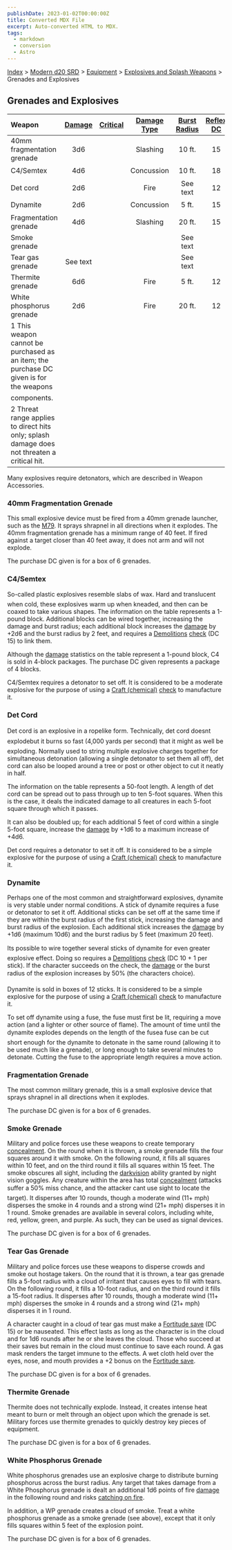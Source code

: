 ```yaml
---
publishDate: 2023-01-02T00:00:00Z
title: Converted MDX File
excerpt: Auto-converted HTML to MDX.
tags:
  - markdown
  - conversion
  - Astro
---
```






[Index](-index) > [Modern d20 SRD](modern-d20-srd-index) > [Equipment](modern-d20-srd-equipment-index) > [Explosives and Splash Weapons](modern-d20-srd-equipment-weapons-explosives-splash-general) > Grenades and Explosives




## Grenades and Explosives


| Weapon | [Damage](modern-d20-srd-equipment-weapons-explosives-splash-general) | [Critical](modern-d20-srd-equipment-weapons-explosives-splash-general) | [Damage Type](modern-d20-srd-equipment-weapons-explosives-splash-general) | [Burst Radius](modern-d20-srd-equipment-weapons-explosives-splash-general) | [Reflex DC](modern-d20-srd-equipment-weapons-explosives-splash-general) | [Range Increment](modern-d20-srd-equipment-weapons-explosives-splash-general) | [Size](modern-d20-srd-equipment-weapons-explosives-splash-general) | [Weight](modern-d20-srd-equipment-weapons-explosives-splash-general) | [Purchase DC](modern-d20-srd-equipment-weapons-explosives-splash-general) | [Restriction](modern-d20-srd-equipment-weapons-explosives-splash-general) |
| :-------- | :----------------------------------------------------------------------: | :------------------------------------------------------------------------: | :---------------------------------------------------------------------------: | :----------------------------------------------------------------------------: | :-------------------------------------------------------------------------: | :-------------------------------------------------------------------------------: | :--------------------------------------------------------------------: | :----------------------------------------------------------------------: | :---------------------------------------------------------------------------: | ---------------------------------------------------------------------------: |
| 40mm fragmentation grenade | 3d6 |  | Slashing | 10 ft. | 15 |  | Tiny | 1 lb. | 16 | Mil (+3) |
| C4/Semtex | 4d6 |  | Concussion | 10 ft. | 18 |  | Small | 1 lb. | 12 | Mil (+3) |
| Det cord | 2d6 |  | Fire | See text | 12 |  | Med | 2 lb. | 8 | Res (+2) |
| Dynamite | 2d6 |  | Concussion | 5 ft. | 15 | 10 ft. | Tiny | 1 lb. | 12 | Lic (+1) |
| Fragmentation grenade | 4d6 |  | Slashing | 20 ft. | 15 | 10 ft. | Tiny | 1 lb. | 15 | Mil (+3) |
| Smoke grenade |  |  |  | See text |  | 10 ft. | Small | 2 lb. | 10 |  |
| Tear gas grenade | See text |  |  | See text |  | 10 ft. | Small | 2 lb. | 12 | Res (+2) |
| Thermite grenade | 6d6 |  | Fire | 5 ft. | 12 | 10 ft. | Small | 2 lb. | 17 | Mil (+3) |
| White phosphorus grenade | 2d6 |  | Fire | 20 ft. | 12 | 10 ft. | Small | 2 lb. | 15 | Mil (+3) |
| 1 This weapon cannot be purchased as an item; the purchase DC given is for the weapons components.
2 Threat range applies to direct hits only; splash damage does not threaten a critical hit. |  |  |  |  |  |  |  |  |  |  |



Many explosives require detonators, which are described in Weapon Accessories.


### 40mm Fragmentation Grenade


This small explosive device must be fired from a 40mm grenade launcher, such as the [M79](modern-d20-srd-equipment-weapons-heavy). It sprays shrapnel in all directions when it explodes.
The 40mm fragmentation grenade has a minimum range of 40 feet. If fired against a target closer than 40 feet away, it does not arm and will not explode.



The purchase DC given is for a box of 6 grenades.


### C4/Semtex


So-called plastic explosives resemble slabs of wax. Hard and translucent when cold, these explosives warm up when kneaded, and then can be coaxed to take various shapes. The information on the table represents a 1-pound block. Additional blocks can be wired together, increasing the damage and burst radius; each additional block increases the [damage](modern-d20-srd-combat-damage) by +2d6 and the burst radius by 2 feet, and requires a [Demolitions](modern-d20-srd-skills-demolitions) [check](modern-d20-srd-skills-skill-basics-php#skill-check-index) (DC 15) to link them.



Although the [damage](modern-d20-srd-combat-damage) statistics on the table represent a 1-pound block, C4 is sold in 4-block packages. The purchase DC given represents a package of 4 blocks.



C4/Semtex requires a detonator to set off. It is considered to be a moderate explosive for the purpose of using a [Craft (chemical)](modern-d20-srd-skills-craft-chemical) [check](modern-d20-srd-skills-skill-basics-php#skill-check-index) to manufacture it.


### Det Cord


Det cord is an explosive in a ropelike form. Technically, det cord doesnt explodebut it burns so fast (4,000 yards per second) that it might as well be exploding. Normally used to string multiple explosive charges together for simultaneous detonation (allowing a single detonator to set them all off), det cord can also be looped around a tree or post or other object to cut it neatly in half.



The information on the table represents a 50-foot length. A length of det cord can be spread out to pass through up to ten 5-foot squares. When this is the case, it deals the indicated damage to all creatures in each 5-foot square through which it passes.



It can also be doubled up; for each additional 5 feet of cord within a single 5-foot square, increase the [damage](modern-d20-srd-combat-damage) by +1d6 to a maximum increase of +4d6.



Det cord requires a detonator to set it off. It is considered to be a simple explosive for the purpose of using a [Craft (chemical)](modern-d20-srd-skills-craft-chemical) [check](modern-d20-srd-skills-skill-basics-php#skill-check-index) to manufacture it.


### Dynamite


Perhaps one of the most common and straightforward explosives, dynamite is very stable under normal conditions. A stick of dynamite requires a fuse or detonator to set it off. Additional sticks can be set off at the same time if they are within the burst radius of the first stick, increasing the damage and burst radius of the explosion. Each additional stick increases the [damage](modern-d20-srd-combat-damage) by +1d6 (maximum 10d6) and the burst radius by 5 feet (maximum 20 feet).



Its possible to wire together several sticks of dynamite for even greater explosive effect. Doing so requires a [Demolitions](modern-d20-srd-skills-demolitions) [check](modern-d20-srd-skills-skill-basics-php#skill-check-index) (DC 10 + 1 per stick). If the character succeeds on the check, the [damage](modern-d20-srd-combat-damage) or the burst radius of the explosion increases by 50% (the characters choice).



Dynamite is sold in boxes of 12 sticks. It is considered to be a simple explosive for the purpose of using a [Craft (chemical)](modern-d20-srd-skills-craft-chemical) [check](modern-d20-srd-skills-skill-basics-php#skill-check-index) to manufacture it.



To set off dynamite using a fuse, the fuse must first be lit, requiring a move action (and a lighter or other source of flame). The amount of time until the dynamite explodes depends on the length of the fusea fuse can be cut short enough for the dynamite to detonate in the same round (allowing it to be used much like a grenade), or long enough to take several minutes to detonate. Cutting the fuse to the appropriate length requires a move action.


### Fragmentation Grenade


The most common military grenade, this is a small explosive device that sprays shrapnel in all directions when it explodes.



The purchase DC given is for a box of 6 grenades.


### Smoke Grenade


Military and police forces use these weapons to create temporary [concealment](modern-d20-srd-combat-concealment). On the round when it is thrown, a smoke grenade fills the four squares around it with smoke. On the following round, it fills all squares within 10 feet, and on the third round it fills all squares within 15 feet. The smoke obscures all sight, including the [darkvision](modern-d20-srd-special-abilities-darkvision) ability granted by night vision goggles. Any creature within the area has total [concealment](modern-d20-srd-combat-concealment) (attacks suffer a 50% miss chance, and the attacker cant use sight to locate the target). It disperses after 10 rounds, though a moderate wind (11+ mph) disperses the smoke in 4 rounds and a strong wind (21+ mph) disperses it in 1 round. Smoke grenades are available in several colors, including white, red, yellow, green, and purple. As such, they can be used as signal devices.



The purchase DC given is for a box of 6 grenades.


### Tear Gas Grenade


Military and police forces use these weapons to disperse crowds and smoke out hostage takers. On the round that it is thrown, a tear gas grenade fills a 5-foot radius with a cloud of irritant that causes eyes to fill with tears. On the following round, it fills a 10-foot radius, and on the third round it fills a 15-foot radius. It disperses after 10 rounds, though a moderate wind (11+ mph) disperses the smoke in 4 rounds and a strong wind (21+ mph) disperses it in 1 round.



A character caught in a cloud of tear gas must make a [Fortitude
save](modern-d20-srd-basics-saving-throws) (DC 15) or be nauseated.  This effect lasts as long as the character is in the cloud and for 1d6 rounds after he or she leaves the cloud. Those who succeed at their saves but remain in the cloud must continue to save each round. A gas mask renders the target immune to the effects. A wet cloth held over the eyes, nose, and mouth provides a +2 bonus on the [Fortitude
save](modern-d20-srd-basics-saving-throws).



The purchase DC given is for a box of 6 grenades.


### Thermite Grenade


Thermite does not technically explode. Instead, it creates intense heat meant to burn or melt through an object upon which the grenade is set. Military forces use thermite grenades to quickly destroy key pieces of equipment.



The purchase DC given is for a box of 6 grenades.


### White Phosphorus Grenade


White phosphorus grenades use an explosive charge to distribute burning phosphorus across the burst radius. Any target that takes damage from a White Phosphorus grenade is dealt an additional 1d6 points of fire [damage](modern-d20-srd-combat-damage) in the following round and risks [catching
  on fire](modern-d20-srd-environment-hazards-catching-on-fire).



In addition, a WP grenade creates a cloud of smoke. Treat a white phosphorus grenade as a smoke grenade (see above), except that it only fills squares within 5 feet of the explosion point.



The purchase DC given is for a box of 6 grenades.



